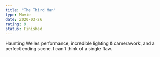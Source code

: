 ```yaml
---
title: "The Third Man"
type: Movie
date: 2020-03-26
rating: 9
status: Finished
---
```


Haunting Welles performance, incredible lighting & camerawork, and a perfect ending scene.  I can't think of a single flaw.
